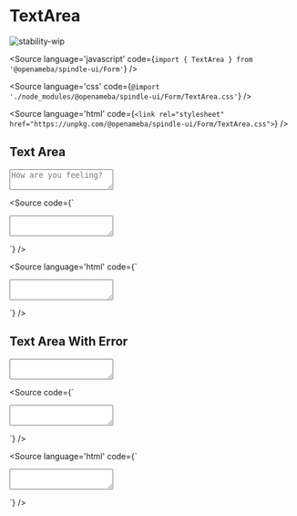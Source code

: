 
# TextArea

<Meta title="Form/TextArea" component={TextArea} />

![stability-wip](https://img.shields.io/badge/stability-work_in_progress-lightgrey.svg)

<Source
  language='javascript'
  code={`import { TextArea } from '@openameba/spindle-ui/Form'`}
/>

<Source
  language='css'
  code={`@import './node_modules/@openameba/spindle-ui/Form/TextArea.css'`}
/>

<Source
  language='html'
  code={`<link rel="stylesheet" href="https://unpkg.com/@openameba/spindle-ui/Form/TextArea.css">`}
/>

## Text Area

<Preview withSource="open">
  <Story name="Text Area">
    <TextArea aria-label="Text area" id="TextArea" placeholder="How are you feeling?" {...actions('onClick', 'onChange', 'onInput', 'onFocus', 'onBlur')}></TextArea>
  </Story>
</Preview>

<Source
  code={`
<TextArea aria-label="Text area" id="TextArea"></TextArea>
  `}
/>

<Source
  language='html'
  code={`
<textarea aria-label="Text area" class="spui-TextArea" id="TextArea"></textarea>
  `}
/>

## Text Area With Error

<Preview withSource="open">
  <Story name="Text Area With Error">
    <TextArea aria-label="Text area" hasError id="TextAreaWithError" {...actions('onClick', 'onChange', 'onInput', 'onFocus', 'onBlur')}></TextArea>
  </Story>
</Preview>

<Source
  code={`
<TextArea aria-label="Text area" hasError id="TextAreaWithError"></TextArea>
  `}
/>

<Source
  language='html'
  code={`
<textarea aria-label="Text area" class="spui-TextArea is-error" id="TextAreaWithError"></textarea>
  `}
/>
